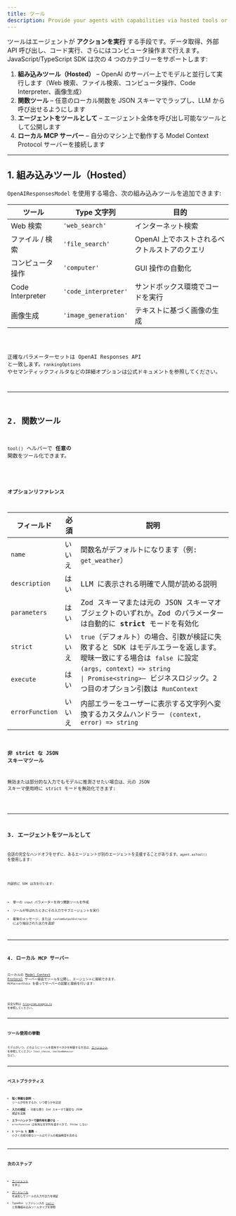 ```yaml
---
title: ツール
description: Provide your agents with capabilities via hosted tools or custom function tools
---
```



ツールはエージェントが **アクションを実行** する手段です。データ取得、外部 API 呼び出し、コード実行、さらにはコンピュータ操作まで行えます。JavaScript/TypeScript SDK は次の 4 つのカテゴリーをサポートします:

1. **組み込みツール（Hosted）** – OpenAI のサーバー上でモデルと並行して実行します（Web 検索、ファイル検索、コンピュータ操作、Code Interpreter、画像生成）
2. **関数ツール** – 任意のローカル関数を JSON スキーマでラップし、LLM から呼び出せるようにします
3. **エージェントをツールとして** – エージェント全体を呼び出し可能なツールとして公開します
4. **ローカル MCP サーバー** – 自分のマシン上で動作する Model Context Protocol サーバーを接続します

---

## 1. 組み込みツール（Hosted）

`OpenAIResponsesModel` を使用する場合、次の組み込みツールを追加できます:

| ツール           | Type 文字列          | 目的                                          |
| ---------------- | -------------------- | --------------------------------------------- |
| Web 検索         | `'web_search'`       | インターネット検索                            |
| ファイル / 検索  | `'file_search'`      | OpenAI 上でホストされるベクトルストアのクエリ |
| コンピュータ操作 | `'computer'`         | GUI 操作の自動化                              |
| Code Interpreter | `'code_interpreter'` | サンドボックス環境でコードを実行              |
| 画像生成         | `'image_generation'` | テキストに基づく画像の生成                    |

<Code lang="typescript" code={toolsHostedToolsExample} title="Hosted tools" />

正確なパラメーターセットは OpenAI Responses API と一致します。`rankingOptions` やセマンティックフィルタなどの詳細オプションは公式ドキュメントを参照してください。

---

## 2. 関数ツール

`tool()` ヘルパーで **任意の** 関数をツール化できます。

<Code
  lang="typescript"
  code={toolsFunctionExample}
  title="Function tool with Zod parameters"
/>

### オプションリファレンス

| フィールド      | 必須   | 説明                                                                                                                                                                                                  |
| --------------- | ------ | ----------------------------------------------------------------------------------------------------------------------------------------------------------------------------------------------------- |
| `name`          | いいえ | 関数名がデフォルトになります（例: `get_weather`）                                                                                                                                                     |
| `description`   | はい   | LLM に表示される明確で人間が読める説明                                                                                                                                                                |
| `parameters`    | はい   | Zod スキーマまたは元の JSON スキーマオブジェクトのいずれか。Zod のパラメーターは自動的に **strict** モードを有効化                                                                                    |
| `strict`        | いいえ | `true`（デフォルト）の場合、引数が検証に失敗すると SDK はモデルエラーを返します。曖昧一致にする場合は `false` に設定                                                                                  |
| `execute`       | はい   | `(args, context) => string                                                                                               \| Promise<string>`– ビジネスロジック。2 つ目のオプション引数は `RunContext` |
| `errorFunction` | いいえ | 内部エラーをユーザーに表示する文字列へ変換するカスタムハンドラー `(context, error) => string`                                                                                                         |

### 非 strict な JSON スキーマツール

無効または部分的な入力でもモデルに推測させたい場合は、元の JSON スキーマ使用時に strict モードを無効化できます:

<Code
  lang="typescript"
  code={nonStrictSchemaTools}
  title="Non-strict JSON schema tools"
/>

---

## 3. エージェントをツールとして

会話の完全なハンドオフをせずに、あるエージェントが別のエージェントを支援することがあります。`agent.asTool()` を使用します:

<Code lang="typescript" code={agentsAsToolsExample} title="Agents as tools" />

内部的に SDK は次を行います:

- 単一の `input` パラメーターを持つ関数ツールを作成
- ツールが呼ばれたときにその入力でサブエージェントを実行
- 最後のメッセージ、または `customOutputExtractor` により抽出された出力を返却

---

## 4. ローカル MCP サーバー

ローカルの [Model Context Protocol](https://modelcontextprotocol.io/) サーバー経由でツールを公開し、エージェントに接続できます。
`MCPServerStdio` を使ってサーバーの起動と接続を行います:

<Code lang="typescript" code={mcpLocalServer} title="Local MCP server" />

完全な例は [`filesystem-example.ts`](https://github.com/openai/openai-agents-js/tree/main/examples/mcp/filesystem-example.ts) を参照してください。

---

## ツール使用の挙動

モデルがいつ、どのようにツールを使用すべきかを制御する方法は、[エージェント](/openai-agents-js/ja/guides/agents#forcing-tool-use) を参照してください（`tool_choice`、`toolUseBehavior` など）。

---

## ベストプラクティス

- **短く明確な説明** – ツールが何をするか、いつ使うかを記述
- **入力の検証** – 可能な限り Zod スキーマで厳密な JSON 検証を実施
- **エラーハンドラーで副作用を避ける** – `errorFunction` は有用な文字列を返すべきで、throw しない
- **1 ツール 1 責務** – 小さく合成可能なツールはモデルの推論精度を高める

---

## 次のステップ

- [エージェント](/openai-agents-js/ja/guides/agents#forcing-tool-use) を学ぶ
- [ガードレール](/openai-agents-js/ja/guides/guardrails) を追加してツールの入力や出力を検証
- TypeDoc リファレンスの [`tool()`](/openai-agents-js/openai/agents/functions/tool) と各種組み込みツールタイプを参照
